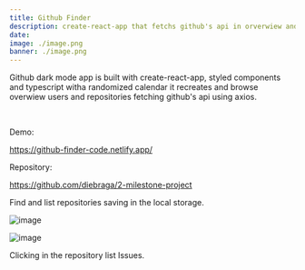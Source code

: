 ```yaml
---
title: Github Finder 
description: create-react-app that fetchs github's api in orverwiew and repository page, styled using styled components.
date: 
image: ./image.png
banner: ./image.png
---
```


Github dark mode app is built with create-react-app, styled components and typescript witha randomized calendar it recreates and browse overwiew users and repositories fetching github's api using axios.

<br/>

Demo: 

https://github-finder-code.netlify.app/

Repository:

https://github.com/diebraga/2-milestone-project

<Row>
<Col>

Find and list repositories saving in the local storage.

</Col>

<Col>

![image](https://github.com/diebraga/2-milestone-project/blob/master/assets/1.png?raw=true)

</Col>
</Row>


<Row>
<Col>

![image](https://github.com/diebraga/2-milestone-project/blob/master/assets/2.png?raw=true)

</Col>

<Col>

Clicking in the repository list Issues.

</Col>
</Row>